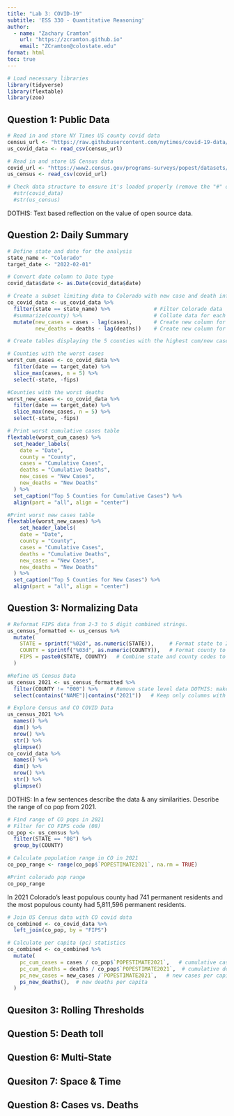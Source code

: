 ```yaml
---
title: "Lab 3: COVID-19"
subtitle: 'ESS 330 - Quantitative Reasoning'
author:
  - name: "Zachary Cramton"
    url: "https://zcramton.github.io"
    email: "ZCramton@colostate.edu"
format: html
toc: true
---
```


```r
# Load necessary libraries
library(tidyverse)
library(flextable)
library(zoo)
```

## Question 1: Public Data

```r
# Read in and store NY Times US county covid data
census_url <- "https://raw.githubusercontent.com/nytimes/covid-19-data/master/us-counties.csv"
us_covid_data <- read_csv(census_url)

# Read in and store US Census data
covid_url <- "https://www2.census.gov/programs-surveys/popest/datasets/2020-2023/counties/totals/co-est2023-alldata.csv"
us_census <- read_csv(covid_url)

# Check data structure to ensure it's loaded properly (remove the "#" on the line below to see output)
  #str(covid_data)
  #str(us_census)
```

DOTHIS: Text based reflection on the value of open source data.

## Question 2: Daily Summary
```r
# Define state and date for the analysis
state_name <- "Colorado"
target_date <- "2022-02-01"

# Convert date column to Date type
covid_data$date <- as.Date(covid_data$date)

# Create a subset limiting data to Colorado with new case and death information.
co_covid_data <- us_covid_data %>% 
  filter(state == state_name) %>%              # Filter Colorado data
  #summarize(county) %>%                       # Collate data for each county
  mutate(new_cases = cases - lag(cases),       # Create new column for new cases
         new_deaths = deaths - lag(deaths))    # Create new column for new deaths

# Create tables displaying the 5 counties with the highest cum/new cases.

# Counties with the worst cases
worst_cum_cases <- co_covid_data %>%
  filter(date == target_date) %>% 
  slice_max(cases, n = 5) %>% 
  select(-state, -fips)

#Counties with the worst deaths
worst_new_cases <- co_covid_data %>%
  filter(date == target_date) %>% 
  slice_max(new_cases, n = 5) %>% 
  select(-state, -fips)

# Print worst cumulative cases table
flextable(worst_cum_cases) %>%
  set_header_labels(
    date = "Date",
    county = "County",
    cases = "Cumulative Cases",
    deaths = "Cumulative Deaths",
    new_cases = "New Cases",
    new_deaths = "New Deaths"
  ) %>% 
  set_caption("Top 5 Counties for Cumulative Cases") %>% 
  align(part = "all", align = "center")

#Print worst new cases table
flextable(worst_new_cases) %>% 
    set_header_labels(
    date = "Date",
    county = "County",
    cases = "Cumulative Cases",
    deaths = "Cumulative Deaths",
    new_cases = "New Cases",
    new_deaths = "New Deaths"
  ) %>% 
  set_caption("Top 5 Counties for New Cases") %>% 
  align(part = "all", align = "center")
```
## Question 3: Normalizing Data
```r
# Reformat FIPS data from 2-3 to 5 digit combined strings.
us_census_formatted <- us_census %>% 
  mutate(
    STATE = sprintf("%02d", as.numeric(STATE)),     # Format state to 2 digits
    COUNTY = sprintf("%03d", as.numeric(COUNTY)),   # Format county to 3 digits
    FIPS = paste0(STATE, COUNTY)   # Combine state and county codes to get full 5 digit FIPS code. #DOTHIS: Fix mutate so FIPS shows in the tibbles
  )

#Refine US Census Data
us_census_2021 <- us_census_formatted %>% 
  filter(COUNTY != "000") %>%    # Remove state level data DOTHIS: make sure "000" for CO is being removed
  select(contains("NAME")|contains("2021"))   # Keep only columns with "NAME" or "2021"
```

```r
# Explore Census and CO COVID Data
us_census_2021 %>% 
  names() %>% 
  dim() %>% 
  nrow() %>% 
  str() %>% 
  glimpse() 
co_covid_data %>% 
  names() %>% 
  dim() %>% 
  nrow() %>% 
  str() %>% 
  glimpse()
```
DOTHIS: In a few sentences describe the data & any similarities. Describe the range of co pop from 2021.

```r
# Find range of CO pops in 2021
# Filter for CO FIPS code (08)
co_pop <- us_census %>% 
  filter(STATE == "08") %>% 
  group_by(COUNTY)

# Calculate population range in CO in 2021
co_pop_range <- range(co_pop$`POPESTIMATE2021`, na.rm = TRUE)

#Print colorado pop range
co_pop_range
```
In 2021 Colorado's least populous county had 741 permanent residents and the most populous county had 5,811,596 permanent residents.
```r
# Join US Census data with CO covid data
co_combined <- co_covid_data %>% 
  left_join(co_pop, by = "FIPS") 

# Calculate per capita (pc) statistics
co_combined <- co_combined %>% 
  mutate(
    pc_cum_cases = cases / co_pop$`POPESTIMATE2021`,   # cumulative cases per capita
    pc_cum_deaths = deaths / co_pop$`POPESTIMATE2021`,  # cumulative deaths per capita
    pc_new_cases = new_cases /`POPESTIMATE2021`,   # new cases per capita
    ps_new_deaths(),  # new deaths per capita
  )
```

## Quesiton 3: Rolling Thresholds


## Question 5: Death toll


## Question 6: Multi-State


## Quesiton 7: Space & Time


## Question 8: Cases vs. Deaths